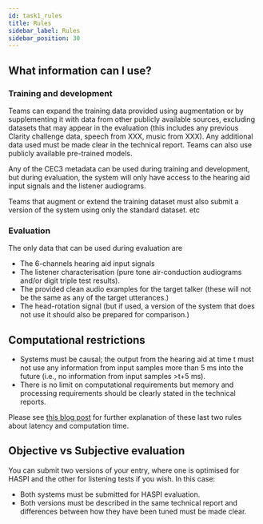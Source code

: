 ```yaml
---
id: task1_rules
title: Rules
sidebar_label: Rules
sidebar_position: 30
---
```


## What information can I use?

### Training and development

Teams can expand the training data provided using augmentation or by supplementing it with data from other publicly available sources, excluding datasets that may appear in the evaluation (this includes any previous Clarity challenge data, speech from XXX, music from XXX). Any additional data used must be made clear in the technical report. Teams can also use publicly available pre-trained models.

Any of the CEC3 metadata can be used during training and development, but during evaluation, the system will only have access to the hearing aid input signals and the listener audiograms.

Teams that augment or extend the training dataset must also submit a version of the system using only the standard dataset. etc

### Evaluation

The only data that can be used during evaluation are

- The 6-channels hearing aid input signals
- The listener characterisation (pure tone air-conduction audiograms and/or digit triple test results).
- The provided clean audio examples for the target talker (these will not be the same as any of the target utterances.)
- The head-rotation signal (but if used, a version of the system that does not use it should also be prepared for comparison.)

## Computational restrictions

- Systems must be causal; the output from the hearing aid at time t must not use any information from input samples more than 5 ms into the future (i.e., no information from input samples >t+5 ms).
- There is no limit on computational requirements but memory and processing requirements should be clearly stated in the technical reports.

Please see [this blog post](https://claritychallenge.org/blog/Latency,%20computation%20time%20and%20real-time%20operation) for further explanation of these last two rules about latency and computation time.

## Objective vs Subjective evaluation

You can submit two versions of your entry, where one is optimised for HASPI and the other for listening tests if you wish. In this case:

- Both systems must be submitted for HASPI evaluation.
- Both versions must be described in the same technical report and differences between how they have been tuned must be made clear.
